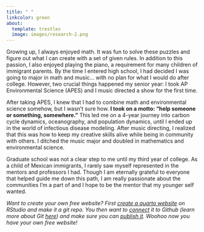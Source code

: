 ```yaml
---
title: " "
linkcolor: green
about:
  template: trestles
  image: images/research-2.png
---
```


Growing up, I always enjoyed math. It was fun to solve these puzzles and figure out what I can create with a set of given rules. In addition to this passion, I also enjoyed playing the piano, a requirement for many children of immigrant parents. By the time I entered high school, I had decided I was going to major in math and music... with no plan for what I would do after college. However, two crucial things happened my senior year: I took AP Environmental Science (APES) and I music directed a show for the first time.

After taking APES, I knew that I had to combine math and environmental science somehow, but I wasn't sure how. **I took on a motto: "help someone or something, somewhere."** This led me on a 4-year journey into carbon cycle dynamics, oceanography, and population dynamics, until I ended up in the world of infectious disease modeling. After music directing, I realized that this was how to keep my creative skills alive while being in community with others. I ditched the music major and doubled in mathematics and environmental science.

Graduate school was not a clear step to me until my third year of college. As a child of Mexican immigrants, I rarely saw myself represented in the mentors and professors I had. Though I am eternally grateful to everyone that helped guide me down this path, I am really passionate about the communities I'm a part of and I hope to be the mentor that my younger self wanted.

*Want to create your own free website? First [create a quarto website](https://quarto.org/docs/websites/) on RStudio and make it a git repo. You then want to [connect](#0) it to Github (learn more about Git [here](https://happygitwithr.com/hello-git)) and make sure you can [publish it](https://quarto.org/docs/publishing/github-pages.html). Woohoo now you have your own free website!*
